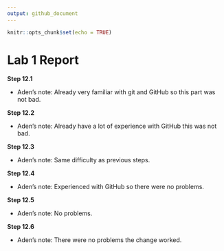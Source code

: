 ```yaml
---
output: github_document
---
```


<!-- README.md is generated from README.Rmd. Please edit the README.Rmd file -->


```r
knitr::opts_chunk$set(echo = TRUE)
```

# Lab 1 Report

**Step 12.1**

- Aden's note: Already very familiar with git and GitHub so this part was not bad.

**Step 12.2**

- Aden's note: Already have a lot of experience with GitHub this was not bad.

**Step 12.3**

- Aden's note: Same difficulty as previous steps.

**Step 12.4**

- Aden's note: Experienced with GitHub so there were no problems.

**Step 12.5**

- Aden's note: No problems.

**Step 12.6**

- Aden's note: There were no problems the change worked.
